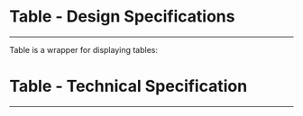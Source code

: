 
<Meta title="ODS Components/Layout/Table [organism]/Specifications" />

# Table - Design Specifications
----

Table is a wrapper for displaying tables:
<div>
  <osds-table></osds-table>
</div>

# Table - Technical Specification
----

<SpecificationsTable />
